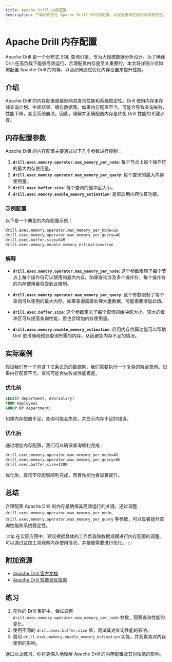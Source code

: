 ```yaml
---
title: Apache Drill 内存配置
description: 了解如何优化 Apache Drill 的内存配置，以提高查询性能和系统稳定性。
---
```


# Apache Drill 内存配置

Apache Drill 是一个分布式 SQL 查询引擎，专为大规模数据分析设计。为了确保 Drill 在高负载下能够高效运行，合理配置内存是至关重要的。本文将详细介绍如何配置 Apache Drill 的内存，以及如何通过优化内存设置来提升性能。

## 介绍

Apache Drill 的内存配置直接影响其查询性能和系统稳定性。Drill 使用内存来存储查询计划、中间结果、缓存数据等。如果内存配置不当，可能会导致查询失败、性能下降，甚至系统崩溃。因此，理解并正确配置内存是优化 Drill 性能的关键步骤。

## 内存配置参数

Apache Drill 的内存配置主要通过以下几个参数进行控制：

1. **`drill.exec.memory.operator.max_memory_per_node`**: 每个节点上每个操作符的最大内存使用量。
2. **`drill.exec.memory.operator.max_memory_per_query`**: 每个查询的最大内存使用量。
3. **`drill.exec.buffer.size`**: 每个查询的缓冲区大小。
4. **`drill.exec.memory.enable_memory_estimation`**: 是否启用内存估算功能。

### 示例配置

以下是一个典型的内存配置示例：

```bash
drill.exec.memory.operator.max_memory_per_node=2G
drill.exec.memory.operator.max_memory_per_query=4G
drill.exec.buffer.size=64M
drill.exec.memory.enable_memory_estimation=true
```

### 解释

- **`drill.exec.memory.operator.max_memory_per_node`**: 这个参数限制了每个节点上每个操作符可以使用的最大内存。如果查询涉及多个操作符，每个操作符的内存使用量将受到此限制。
  
- **`drill.exec.memory.operator.max_memory_per_query`**: 这个参数限制了每个查询可以使用的最大内存。如果查询需要处理大量数据，可能需要增加此值。

- **`drill.exec.buffer.size`**: 这个参数定义了每个查询的缓冲区大小。较大的缓冲区可以提高查询性能，但也会增加内存使用量。

- **`drill.exec.memory.enable_memory_estimation`**: 启用内存估算功能可以帮助 Drill 更准确地预测查询所需的内存，从而避免内存不足的情况。

## 实际案例

假设我们有一个包含 1 亿条记录的数据集，我们需要执行一个复杂的聚合查询。如果内存配置不当，查询可能会失败或性能极差。

### 优化前

```sql
SELECT department, AVG(salary) 
FROM employees 
GROUP BY department;
```

如果内存配置不足，查询可能会失败，并显示内存不足的错误。

### 优化后

通过增加内存配置，我们可以确保查询顺利完成：

```bash
drill.exec.memory.operator.max_memory_per_node=4G
drill.exec.memory.operator.max_memory_per_query=8G
drill.exec.buffer.size=128M
```

优化后，查询不仅能够顺利完成，而且性能也会显著提升。

## 总结

合理配置 Apache Drill 的内存是确保其高效运行的关键。通过调整 `drill.exec.memory.operator.max_memory_per_node`、`drill.exec.memory.operator.max_memory_per_query` 等参数，可以显著提升查询性能和系统稳定性。

:::tip
在实际应用中，建议根据具体的工作负载和数据规模进行内存配置的调整。可以通过监控工具观察内存使用情况，并根据需要进行优化。
:::

## 附加资源

- [Apache Drill 官方文档](https://drill.apache.org/docs/)
- [Apache Drill 性能调优指南](https://drill.apache.org/docs/performance-tuning-introduction/)

## 练习

1. 在你的 Drill 集群中，尝试调整 `drill.exec.memory.operator.max_memory_per_node` 参数，观察查询性能的变化。
2. 使用不同的 `drill.exec.buffer.size` 值，测试其对查询性能的影响。
3. 启用 `drill.exec.memory.enable_memory_estimation` 功能，并观察其对内存使用的影响。

通过以上练习，你将更深入地理解 Apache Drill 的内存配置及其对性能的影响。